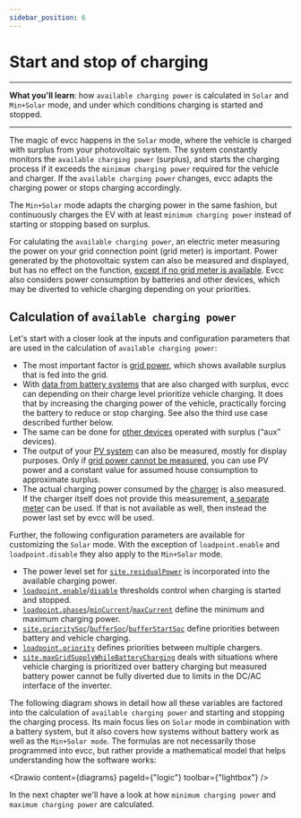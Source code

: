 ```yaml
---
sidebar_position: 6
---
```



# Start and stop of charging

---
**What you'll learn**: how `available charging power` is calculated in `Solar` and `Min+Solar` mode, and under which conditions charging is started and stopped.

---

The magic of evcc happens in the `Solar` mode, where the vehicle is charged with surplus from your photovoltaic system. The system constantly monitors the `available charging power` (surplus), and starts the charging process if it exceeds the `minimum charging power` required for the vehicle and charger. If the `available charging power` changes, evcc adapts the charging power or stops charging accordingly. 

The `Min+Solar` mode adapts the charging power in the same fashion, but continuously charges the EV with at least `minimum charging power` instead of starting or stopping based on surplus.

For calulating the `available charging power`, an electric meter measuring the power on your grid connection point (grid meter) is important. Power generated by the photovoltaic system can also be measured and displayed, but has no effect on the function, [except if no grid meter is available](./meters#i-have-a-solar-installation-but-i-dont-have-a-readable-grid-connection-meter---can-i-still-use-evcc). Evcc also considers power consumption by batteries and other devices, which may be diverted to vehicle charging depending on your priorities. 

## Calculation of `available charging power`

Let's start with a closer look at the inputs and configuration parameters that are used in the calculation of `available charging power`:

- The most important factor is [grid power](../reference/configuration/site/#metersgrid), which shows available surplus that is fed into the grid.
- With [data from battery systems](../reference/configuration/site/#metersbattery) that are also charged with surplus, evcc can depending on their charge level prioritize vehicle charging. It does that by increasing the charging power of the vehicle, practically forcing the battery to reduce or stop charging. See also the third use case described further below. 
- The same can be done for [other devices](../reference/configuration/site/#metersaux) operated with surplus (“aux” devices).
- The output of your [PV system](../reference/configuration/site/#meterspv) can also be measured, mostly for display purposes. Only if [grid power cannot be measured](./meters#i-have-a-solar-installation-but-i-dont-have-a-readable-grid-connection-meter---can-i-still-use-evcc), you can use PV power and a constant value for assumed house consumption to approximate surplus.
- The actual charging power consumed by the [charger](../devices/chargers) is also measured. If the charger itself does not provide this measurement, [a separate meter](../reference/configuration/loadpoints#meter) can be used. If that is not available as well, then instead the power last set by evcc will be used.

Further, the following configuration parameters are available for customizing the `Solar` mode. With the exception of `loadpoint.enable` and `loadpoint.disable` they also apply to the `Min+Solar` mode.

- The power level set for [`site.residualPower`](../reference/configuration/site/#residualpower) is incorporated into the available charging power.
- [`loadpoint.enable`](../reference/configuration/loadpoints#enable)/[`disable`](../reference/configuration/loadpoints#disable) thresholds control when charging is started and stopped.
- [`loadpoint.phases`](../reference/configuration/loadpoints#phases)/[`minCurrent`](../reference/configuration/loadpoints#mincurrent)/[`maxCurrent`](../reference/configuration/loadpoints#maxcurrent) define the minimum and maximum charging power.
- [`site.prioritySoc`](../reference/configuration/site/#prioritysoc)/[`bufferSoc`](../reference/configuration/site/#buffersoc)/[`bufferStartSoc`](../reference/configuration/site/#bufferstartsoc) define priorities between battery and vehicle charging.
- [`loadpoint.priority`](../reference/configuration/loadpoints/#priority) defines priorities between multiple chargers.
- [`site.maxGridSupplyWhileBatteryCharging`](../reference/configuration/site/#maxgridsupplywhilebatterycharging) deals with situations where vehicle charging is prioritized over battery charging but measured battery power cannot be fully diverted due to limits in the DC/AC interface of the inverter.

The following diagram shows in detail how all these variables are factored into the calculation of `available charging power` and starting and stopping the charging process. Its main focus lies on `Solar` mode in combination with a battery system, but it also covers how systems without battery work as well as the `Min+Solar mode`. The formulas are not necessarily those programmed into evcc, but rather provide a mathematical model that helps understanding how the software works: 

<Drawio content={diagrams} pageId={"logic"} toolbar={"lightbox"} /><br/>

In the next chapter we'll have a look at how `minimum charging power` and `maximum charging power` are calculated.